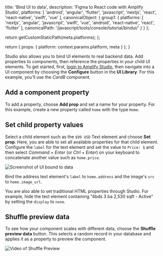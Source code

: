                   
  title: 'Bind UI to data',
  description: 'Figma to React code with Amplify Studio',
  platforms: [
    'android',
    'angular',
    'flutter',
    'javascript',
    'nextjs',
    'react',
    'react-native',
    'swift',
    'vue'
  ],
  canonicalObject: {
    group1: {
      platforms: [
        'nextjs',
        'angular',
        'javascript',
        'swift',
        'vue',
        'android',
        'react-native',
        'react',
        'flutter'
      ],
      canonicalPath: '/javascript/tools/console/tutorial/bindui/'
    }
  }
};

  return getCustomStaticPath(meta.platforms);
};

  return {
    props: {
      platform: context.params.platform,
      meta
    }
  };
}
          

Studio also allows you to bind UI elements to real backend data. Add properties to components, then reference the properties in your child UI elements. To get started, first, [login to Amplify Studio](/[platform]/tools/console/adminui/start/#logging-in-and-creating-an-app), then navigate into a UI component by choosing the **Configure** button in the **UI Library**. For this example, you'll use the _CardB_ component.

## Add a component property

To add a property, choose **Add prop** and set a name for your property. For this example, create a new property called `home` with the type `Home`.

## Set child property values

Select a child element such as the `$99 USD` Text element and choose **Set prop**. Here, you are able to set all available properties for that child element. Configure the `label` for the text element and set the value to `Price: $` and then select _Command + Enter_ (or _Ctrl + Enter_) on your keyboard to concatenate another value such as `home.price`.

![Screenshot of UI bound to data](/images/studio/data-binding.png)

Bind the address text element's `label` to `home.address` and the image's `src` to `home.image_url`.

You are also able to set traditional HTML properties through Studio. For example, hide the text element containing "4bds 3 ba 2,530 sqft - Active" by setting the `display` to `none`.

## Shuffle preview data

To see how your component scales with different data, choose the **Shuffle preview data** button. This selects a random record in your database and applies it as a property to preview the component.

![Video of Shuffle Preview](/images/studio/shuffle-preview.gif)
